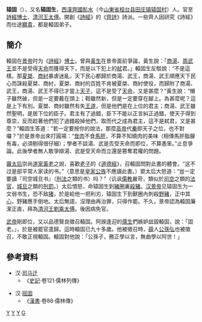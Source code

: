 {{東亞男性歷史人物
|名稱=辕固
|身份=西汉政治家
|前任= 
|繼任= 
|畫像= 
|說明= 
|姓=辕
|名=固
|姓名=辕固
|字=
|官職=[[詩經|詩經]][[博士|博士]]<br>[[清河王|清河王]][[太傅|太傅]] 
|封爵=
|封號=
|御稱號<!--日本皇族之稱號-->=
|宮號1<!--日本皇族之宮號-->=
|宮號2<!--朝鮮王族之宮號-->=
|封地=
|神號=
|尊號=
|乳名<!--日本、朝鮮、琉球以外人物用-->=
|幼名<!--日本人用-->=
|兒名<!--朝鮮人用-->=
|童名<!--琉球人用-->=
|小字=
|號=
|法號=
|院號=
|其他名號=
|族裔 = [[汉族|汉族]]
|旗籍 =<!--清朝旗人專用-->
|氏族 =
|出生年=不詳
|出生地=[[齊國|齊國]][[耏水|耏水]] 
|婚年=
|逝世年=不詳
|逝世地=不詳
|諡號=
|墳墓=
|父親= 
|嫡母=
|母親=
|元配=
|正室=
|妻=
|繼室=
|平妻=
|側室=
|元配之父=
|元配之嫡母=
|元配之母=
|正室之父=
|正室之嫡母=
|正室之母=
|妻之父=
|妻之嫡母=
|妻之母=
|繼室之父=
|繼室之嫡母=
|繼室之母=
|平妻之父=
|平妻之嫡母=
|平妻之母=
|兄弟=
|姊妹=
|嫡兄弟= 
|嫡姊妹=
|庶兄弟=
|庶姊妹=
|同胞兄弟=
|同胞姊妹=
|異母兄弟=
|異母姊妹=
|異父兄弟=
|異父姊妹=
|繼兄弟=
|繼姊妹=
|子=
|女=
|嫡子=
|嫡女=
|庶子=
|庶女=
|養子=
|養女=
|繼子=
|繼女=
|著作=  
|注釋=
}}
'''辕固'''（{{bd|？||？||catIdx=yan辕固}}），又名'''辕固生'''，[[西漢|西漢]][[齊國|齊國]][[耏水|耏水]]（今[[山東省|山東省]][[桓台县|桓台县]][[田庄镇|田庄镇]][[辕固村|辕固村]]）人。官至[[詩經|詩經]][[博士官|博士]]、[[清河王|清河王]][[太傅|太傅]]。開創《[[詩經|詩經]]》的《[[齊詩|齊詩]]》詩派。一些齊人因研究《詩經》而仕途[[顯貴|顯貴]]，都是轅固弟子。

==簡介==
轅固在[[漢景帝|景帝]]时为《[[詩經|詩經]]》[[博士|博士]]。曾與[[黃生|黃生]]在景帝面前爭論，黃生說：「[[商湯|商湯]]、[[周武王|周武王]]並不是受得[[天命|天命]]而獲得天下，而是以下犯上的[[弒|弒]]君。」轅固生反駁說：“不是這樣。那[[夏桀|夏桀]]、[[商紂|商紂]]暴虐迷亂，天下民心都歸於商湯、武王，商湯、武王順應天下民心而誅殺夏桀、商紂，夏桀、商紂的百姓不肯被夏桀、商紂使役，而歸附了商湯、武王，商湯、武王不得已才當上[[天子|天子]]，這不是受了[[天命|天命]]，又是甚麼？”黃生說：“帽子雖然破，但是一定要戴在頭上；鞋雖然新，但是一定要穿在腳上。為甚麼呢？這是上下有別。夏桀、商紂雖然有失[[王道|王道]]，但是他們是在上位的君主；商湯、武王雖然聖明，是居下位的臣子。君主有了過錯，臣下不能以正言糾正過錯，使天子得到尊崇，反而趁著他們犯了過錯殺掉他們，取而代之成為君主，這不是弒君，又是甚麼？”轅固生答道：“若一定要按你的說法，那麼[[漢高帝|高帝]]代[[秦朝|秦]]即天子之位，也不對囉？”於是景帝出來打圓場：“[[食|食]][[肉|肉]]不食[[馬肝|馬肝]]，不算不知曉肉的美味（相傳馬肝脂腺有毒，必須剔得很仔細）；學者不談湯、武是否受天命而即位，不算愚笨。”止息爭論。此後學者無人敢爭辯湯、武是受天命而立還是篡奪君權的問題。

[[孝文竇皇后|竇太后]]崇尚[[道家|道家]][[黃老|黃老]]之說，喜歡[[老子|老子]]的《[[道德經|道德經]]》，召轅固問對此書的體會。“这不过是部平常人家读的书。”（意思是[[皇家|皇家]][[公族|公族]]不應讀此書。）窦太后大怒道：“豈一定要讀『司空城旦书』（[[刑法|刑法]]之類的书）吗？”（讥讽[[儒教_(宗教)|儒教]]嚴苛，類似於[[司空|司空]]之類的[[法官|法官]]，[[城旦|城旦]]之類的[[刑罰|刑罰]]。）太后憤怒，命辕固生到[[豬圈|豬圈]]裏[[殺豬|殺豬]]。[[汉景帝|汉景帝]]见辕固生为一文弱书生，恐不敌[[猪|猪]]，於是給他一把利刃，辕固生下到獸圈內刺殺[[野豬|野豬]]，正中其[[心|心]]，野豬應手倒地。太后無語，沒理由再治罪，只得作罷。不久，景帝認為轅固廉潔正直，拜為[[清河王|清河王]][[劉乘|劉乘]][[太傅|太傅]]。後因病免官。

[[漢武帝|武帝]]剛即位，又以品德賢良徵召轅固。阿諛逢迎的[[儒生|儒生]]們嫉妒詆毀轅固，說：「固老。」，於是被罷官遣歸。這時轅固已九十多歲。他被徵召時，[[薛|薛]]人[[公孫弘|公孫弘]]也被徵召，不敢正視轅固。轅固對他說：「公孫子，務正學以言，無曲學以阿世！」

== 參考資料 ==
{{Wikisource author}}
{{Wikiquote}}
* 汉·[[司马迁|司马迁]] 
**《[[史記|史記]]·卷121·儒林列傳》

* 汉·[[班固|班固]] 
**《[[漢書|漢書]]·卷88·儒林傳》

[[category:西漢政治人物|Y]]
[[category:西漢儒學學者|Y]]
[[category:桓台人|Y]]
[[category:轅姓|G]]